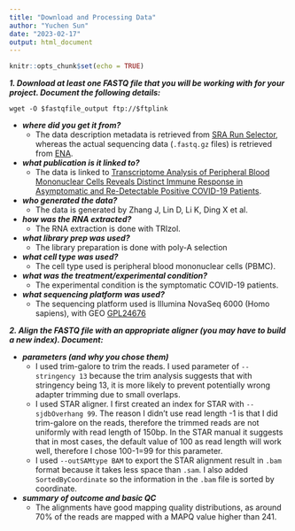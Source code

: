 ```yaml
---
title: "Download and Processing Data"
author: "Yuchen Sun"
date: "2023-02-17"
output: html_document
---
```


```r
knitr::opts_chunk$set(echo = TRUE)
```

***1. Download at least one FASTQ file that you will be working with for your project. Document the following details:***

```download_from_ENA
wget -O $fastqfile_output ftp://$ftplink
```

* ***where did you get it from?***
  + The data description metadata is retrieved from [SRA Run Selector](https://www.ncbi.nlm.nih.gov/Traces/study/?acc=SRP327322&f=immune_response_sam_s%3An%3Asymptomatic%2Cuninfected%3Ac&o=acc_s%3Aa), whereas the actual sequencing data (`.fastq.gz` files) is retrieved from [ENA](https://www.ebi.ac.uk/ena/browser/view/PRJNA744408).

* ***what publication is it linked to?***
  + The data is linked to [Transcriptome Analysis of Peripheral Blood Mononuclear Cells Reveals Distinct Immune Response in Asymptomatic and Re-Detectable Positive COVID-19 Patients](https://www.frontiersin.org/articles/10.3389/fimmu.2021.716075/full).

* ***who generated the data?***
  + The data is generated by Zhang J, Lin D, Li K, Ding X et al.

* ***how was the RNA extracted?***
  + The RNA extraction is done with TRIzol.

* ***what library prep was used?***
  + The library preparation is done with poly-A selection

* ***what cell type was used?***
  + The cell type used is peripheral blood mononuclear cells (PBMC).

* ***what was the treatment/experimental condition?***
  + The experimental condition is the symptomatic COVID-19 patients.

* ***what sequencing platform was used?***
  + The sequencing platform used is Illumina NovaSeq 6000 (Homo sapiens), with GEO [GPL24676](https://www.ncbi.nlm.nih.gov/geo/query/acc.cgi?acc=GPL24676)



***2. Align the FASTQ file with an appropriate aligner (you may have to build a new index). Document:***

* ***parameters (and why you chose them)***
  + I used trim-galore to trim the reads. I used parameter of `--stringency 13` because the trim analysis suggests that with stringency being 13, it is more likely to prevent potentially wrong adapter trimming due to small overlaps.
  + I used STAR aligner. I first created an index for STAR with `--sjdbOverhang 99`. The reason I didn't use read length -1 is that I did trim-galore on the reads, therefore the trimmed reads are not uniformly with read length of 150bp. In the STAR manual it suggests that in most cases, the default value of 100 as read length will work well, therefore I chose 100-1=99 for this parameter.
  + I used `--outSAMtype BAM` to export the STAR alignment result in `.bam` format because it takes less space than `.sam`. I also added `SortedByCoordinate` so the information in the `.bam` file is sorted by coordinate.

* ***summary of outcome and basic QC***
  + The alignments have good mapping quality distributions, as around 70% of the reads are mapped with a MAPQ value higher than 241.